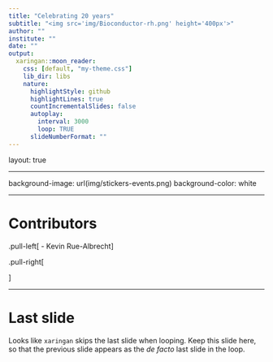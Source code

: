 ```yaml
---
title: "Celebrating 20 years"
subtitle: "<img src='img/Bioconductor-rh.png' height='400px'>"
author: ""
institute: ""
date: ""
output:
  xaringan::moon_reader:
    css: [default, "my-theme.css"]
    lib_dir: libs
    nature:
      highlightStyle: github
      highlightLines: true
      countIncrementalSlides: false
      autoplay:
        interval: 3000
        loop: TRUE
      slideNumberFormat: ""
---
```


layout: true

---

background-image: url(img/stickers-events.png)
<!-- background-color: #0092ac -->
background-color: white

---

# Contributors

.pull-left[
- Kevin Rue-Albrecht
]

.pull-right[

]

---

# Last slide

Looks like `xaringan` skips the last slide when looping.
Keep this slide here, so that the previous slide appears as the _de facto_ last slide in the loop.
